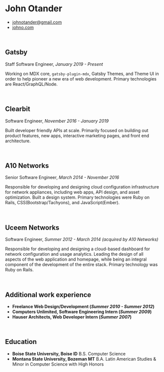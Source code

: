 
# John Otander

- [johnotander@gmail.com](mailto:johnotander@gmail.com)
- [johno.com](http://www.johno.com)

<br />

## Gatsby

Staff Software Engineer, _January 2019 - Present_

Working on MDX core, `gatsby-plugin-mdx`, Gatsby Themes,
and Theme UI in order to help pioneer a new era of web
development. Primary technologies are React/GraphQL/Node.

<br />

## Clearbit

Software Engineer, _November 2016 - January 2019_

Built developer friendly APIs at scale. Primarily focused
on building out product features, new apps, interactive
marketing pages, and front end architecture.

<br />

## A10 Networks

Senior Software Engineer, _March 2014 - November 2016_

Responsible for developing and designing cloud configuration
infrastructure for network appliances, including web apps,
API design, and asset optimization. Built a design system.
Primary technologies were Ruby on Rails, CSS(Bootstrap/Tachyons),
and JavaScript(Ember).

<br />

## Uceem Networks

Software Engineer, _Summer 2012 - March 2014 (acquired by A10 Networks)_

Responsible for developing and designing a cloud-based dashboard
for network configuration and usage analytics. Leading the design
of all aspects of the web application and homepage, while being
an integral component of the development of the entire stack.
Primary technology was Ruby on Rails.

<br />

## Additional work experience

- **Freelance Web Design/Development (_Summer 2010 - Summer 2012_)**
- **Computers Unlimited, Software Engineering Intern (_Summer 2009_)**
- **Hauser Architects, Web Developer Intern (_Summer 2007_)**

<br />

## Education

- **Boise State University, Boise ID** B.S. Computer Science <br />
- **Montana State University, Bozeman MT** B.A. Latin American Studies & Minor in Computer Science with High Honors
